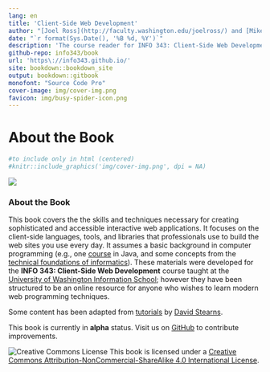 ```yaml
---
lang: en
title: 'Client-Side Web Development'
author: "[Joel Ross](http://faculty.washington.edu/joelross/) and [Mike Freeman](http://mfviz.com/#/)"
date: "`r format(Sys.Date(), '%B %d, %Y')`"
description: 'The course reader for INFO 343: Client-Side Web Development.'
github-repo: info343/book
url: 'https\://info343.github.io/'
site: bookdown::bookdown_site
output: bookdown::gitbook
monofont: "Source Code Pro"
cover-image: img/cover-img.png
favicon: img/busy-spider-icon.png
---
```


# About the Book {-}

```r
#to include only in html (centered)
#knitr::include_graphics('img/cover-img.png', dpi = NA)
```

![](img/cover-img.png)


<h3>About the Book</h3>
This book covers the the skills and techniques necessary for creating sophisticated and accessible interactive web applications. It focuses on the client-side languages, tools, and libraries that professionals use to build the web sites you use every day. It assumes a basic background in computer programming (e.g., one [course](https://www.cs.washington.edu/142/) in Java, and some concepts from the [technical foundations of informatics](https://info201.github.io)). These materials were developed for the **INFO 343: Client-Side Web Development** course taught at the [University of Washington Information School](https://ischool.uw.edu/); however they have been structured to be an online resource for anyone who wishes to learn modern web programming techniques.

<!-- TODO: Include previous course offerings? -->

<!-- TODO: Include author contact info? -->
Some content has been adapted from [tutorials](https://drstearns.github.io/tutorials/) by [David Stearns](https://ischool.uw.edu/people/faculty/dlsinfo).

<p class="alert alert-warning">This book is currently in **alpha** status. Visit us on [GitHub](https://github.com/info343/book) to contribute improvements.</p>

![Creative Commons License](img/index/by-nc-sa.png)
This book is licensed under a [Creative Commons Attribution-NonCommercial-ShareAlike 4.0 International License](http://creativecommons.org/licenses/by-nc-sa/4.0/).
